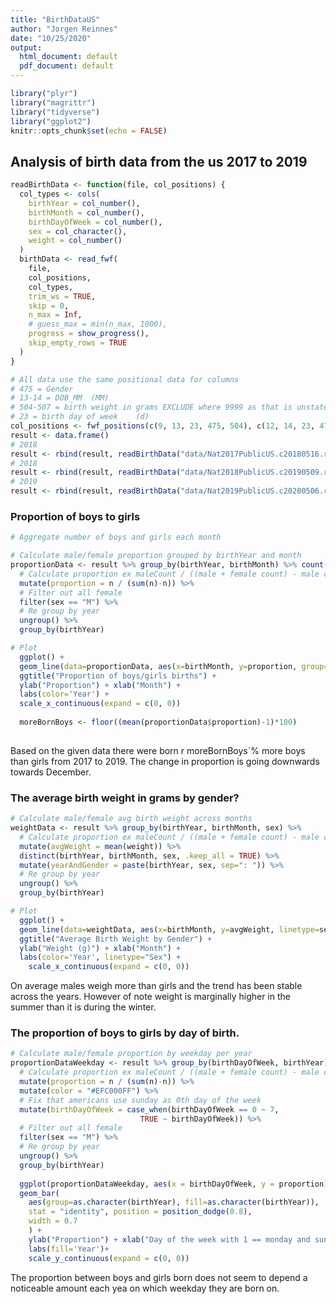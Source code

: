 ```yaml
---
title: "BirthDataUS"
author: "Jorgen Reinnes"
date: "10/25/2020"
output:
  html_document: default
  pdf_document: default
---
```


```r
library("plyr")
library("magrittr")
library("tidyverse")
library("ggplot2")
knitr::opts_chunk$set(echo = FALSE)
```

## Analysis of birth data from the us 2017 to 2019

```r
readBirthData <- function(file, col_positions) {
  col_types <- cols(
    birthYear = col_number(),
    birthMonth = col_number(),
    birthDayOfWeek = col_number(),
    sex = col_character(),
    weight = col_number()
  )
  birthData <- read_fwf(
    file,
    col_positions,
    col_types,
    trim_ws = TRUE,
    skip = 0,
    n_max = Inf,
    # guess_max = min(n_max, 1000),
    progress = show_progress(),
    skip_empty_rows = TRUE
  )
}

# All data use the same positional data for columns
# 475 = Gender
# 13-14 = DOB_MM  (MM)
# 504-507 = birth weight in grams EXCLUDE where 9999 as that is unstated weight!
# 23 = birth day of week    (d)
col_positions <- fwf_positions(c(9, 13, 23, 475, 504), c(12, 14, 23, 475, 507), c("birthYear", "birthMonth", "birthDayOfWeek", "sex", "weight"))
result <- data.frame()
# 2018
result <- rbind(result, readBirthData("data/Nat2017PublicUS.c20180516.r20180808.txt", col_positions))
# 2018
result <- rbind(result, readBirthData("data/Nat2018PublicUS.c20190509.r20190717.txt", col_positions))
# 2019
result <- rbind(result, readBirthData("data/Nat2019PublicUS.c20200506.r20200915.txt", col_positions))
```

### Proportion of boys to girls

```r

# Aggregate number of boys and girls each month

# Calculate male/female proportion grouped by birthYear and month
proportionData <- result %>% group_by(birthYear, birthMonth) %>% count(sex) %>%
  # Calculate proportion ex maleCount / ((male + female count) - male count)
  mutate(proportion = n / (sum(n)-n)) %>%
  # Filter out all female
  filter(sex == "M") %>%
  # Re group by year
  ungroup() %>%
  group_by(birthYear)

# Plot 
  ggplot() +
  geom_line(data=proportionData, aes(x=birthMonth, y=proportion, group=birthYear, col=as.character(birthYear))) +
  ggtitle("Proportion of boys/girls births") +
  ylab("Proportion") + xlab("Month") +
  labs(color='Year') +
  scale_x_continuous(expand = c(0, 0))
  
  moreBornBoys <- floor((mean(proportionData$proportion)-1)*100)
  
```

Based on the given data there were born r moreBornBoys`% more boys than girls from 2017 to 2019. The change in proportion is going downwards towards December.





### The average birth weight in grams by gender?

```r
# Calculate male/female avg birth weight across months
weightData <- result %>% group_by(birthYear, birthMonth, sex) %>%
  # Calculate proportion ex maleCount / ((male + female count) - male count)
  mutate(avgWeight = mean(weight)) %>%
  distinct(birthYear, birthMonth, sex, .keep_all = TRUE) %>%
  mutate(yearAndGender = paste(birthYear, sex, sep=": ")) %>%
  # Re group by year
  ungroup() %>%
  group_by(birthYear)

# Plot 
  ggplot() +
  geom_line(data=weightData, aes(x=birthMonth, y=avgWeight, linetype=sex, group=yearAndGender, col=as.character(birthYear))) +
  ggtitle("Average Birth Weight by Gender") +
  ylab("Weight (g)") + xlab("Month") +
  labs(color='Year', linetype="Sex") + 
    scale_x_continuous(expand = c(0, 0))

```

On average males weigh more than girls and the trend has been stable across the years. However of note weight is marginally higher in the summer than it is during the winter.



### The proportion of boys to girls by day of birth.


```r
# Calculate male/female proportion by weekday per year
proportionDataWeekday <- result %>% group_by(birthDayOfWeek, birthYear) %>% count(sex) %>%
  # Calculate proportion ex maleCount / ((male + female count) - male count)
  mutate(proportion = n / (sum(n)-n)) %>%
  mutate(color = "#EFC000FF") %>%
  # Fix that americans use sunday as 0th day of the week
  mutate(birthDayOfWeek = case_when(birthDayOfWeek == 0 ~ 7, 
                             TRUE ~ birthDayOfWeek)) %>%
  # Filter out all female
  filter(sex == "M") %>%
  # Re group by year
  ungroup() %>%
  group_by(birthYear)
  
  ggplot(proportionDataWeekday, aes(x = birthDayOfWeek, y = proportion)) +
  geom_bar(
    aes(group=as.character(birthYear), fill=as.character(birthYear)),
    stat = "identity", position = position_dodge(0.8),
    width = 0.7
    ) +
    ylab("Proportion") + xlab("Day of the week with 1 == monday and sunday == 7") +
    labs(fill='Year')+ 
    scale_y_continuous(expand = c(0, 0))
```


The proportion between boys and girls born does not seem to depend a noticeable amount each yea on which weekday they are born on. 















